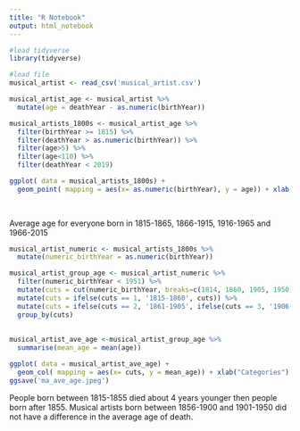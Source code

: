 ---
title: "R Notebook"
output: html_notebook
---

```{r}
#load tidyverse
library(tidyverse)
```

```{r}
#load file 
musical_artist <- read_csv('musical_artist.csv')
```

```{r}
musical_artist_age <- musical_artist %>%
  mutate(age = deathYear - as.numeric(birthYear))

musical_artists_1800s <- musical_artist_age %>% 
  filter(birthYear >= 1815) %>% 
  filter(deathYear > as.numeric(birthYear)) %>%
  filter(age>5) %>%
  filter(age<110) %>%
  filter(deathYear < 2019)

ggplot( data = musical_artists_1800s) +
  geom_point( mapping = aes(x= as.numeric(birthYear), y = age)) + xlab("Birth Year") + ylab("age of death") +  ggsave('MusicalArtistDeath.jpeg')
  
  
```

Average age for everyone born in 1815-1865, 1866-1915, 1916-1965 and 1966-2015

```{r}
musical_artist_numeric <- musical_artists_1800s %>%
  mutate(numeric_birthYear = as.numeric(birthYear)) 

```

```{r}

musical_artist_group_age <- musical_artist_numeric %>%
  filter(numeric_birthYear < 1951) %>%
  mutate(cuts = cut(numeric_birthYear, breaks=c(1814, 1860, 1905, 1950), labels=FALSE)) %>%
  mutate(cuts = ifelse(cuts == 1, '1815-1860', cuts)) %>%
  mutate(cuts = ifelse(cuts == 2, '1861-1905', ifelse(cuts == 3, '1906-1950', cuts)))%>%
  group_by(cuts)
  
  
musical_artist_ave_age <-musical_artist_group_age %>%
  summarise(mean_age = mean(age))
```
```{r}
ggplot( data = musical_artist_ave_age) +
  geom_col( mapping = aes(x= cuts, y = mean_age)) + xlab("Categories") + ylab("Age") + ggtitle("Age per 50 years")
ggsave('ma_ave_age.jpeg')


```

People born between 1815-1855 died about 4 years younger then people born after 1855. Musical artists born between 1856-1900 and 1901-1950 did not have a difference in the average age of death.
